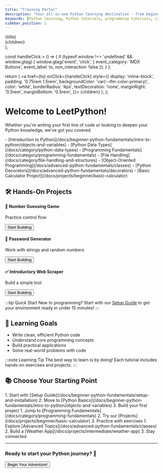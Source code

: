 ```yaml
---
title: "Training Portal"
description: "Your all-in-one Python learning destination - from beginner basics to advanced concepts, with hands-on projects and interactive tutorials."
keywords: [Python learning, Python tutorials, programming tutorials, coding projects, Python guide, learn to code]
sidebar_position: 1
---
```


  <div
    style={{
      border: '1px solid var(--ifm-color-emphasis-300)',
      borderRadius: 'var(--ifm-card-border-radius)',
      padding: '1rem',
      marginBottom: '1rem',
    }}>
    <div style={{
      fontWeight: 'bold',
      fontSize: '1.2rem',
      marginBottom: '0.5rem'
    }}>
      {title}
    </div>
    {children}
  </div>
);

  const handleClick = () => {
    if (typeof window !== 'undefined' && window.gtag) {
      window.gtag('event', 'click', {
        event_category: 'MDX Buttons',
        event_label: to,
        non_interaction: false
      });
    }
  };

  return (
    <a
      href={to}
      onClick={handleClick}
      style={{
        display: 'inline-block',
        padding: '0.75rem 1.5rem',
        backgroundColor: 'var(--ifm-color-primary)',
        color: 'white',
        borderRadius: '4px',
        textDecoration: 'none',
        marginRight: '0.5rem',
        marginBottom: '0.5rem',
      }}>
      {children}
    </a>
  );
};

# Welcome to LeetPython!

Whether you're writing your first line of code or looking to deepen your Python knowledge, we've got you covered.

<div style={{ display: 'grid', gridTemplateColumns: 'repeat(auto-fit, minmax(300px, 1fr))', gap: '1rem', marginBottom: '2rem' }}>
  <Card title="🌱 Beginner's Path">
    - [Introduction to Python](/docs/beginner-python-fundamentals/intro-to-python/objects-and-variables)
    - [Python Data Types](/docs/category/python-data-types)
    - [Programming Fundamentals](/docs/category/programming-fundamentals)
    - [File Handling](/docs/category/file-handling-and-structures)
  </Card>

  <Card title="🚀 Advanced Topics">
    - [Object-Oriented Programming](/docs/advanced-python-fundamentals/classes)
    - [Python Decorators](/docs/advanced-python-fundamentals/decorators)
    - [Basic Calculator Project](/docs/projects/beginner/basic-calculator)
  </Card>
</div>

## 🛠️ Hands-On Projects

<Card title="Beginner-Friendly Projects">
<div style={{ display: 'grid', gridTemplateColumns: 'repeat(auto-fit, minmax(250px, 1fr))', gap: '1rem' }}>
  <div>
    <h4>🎲 Number Guessing Game</h4>
    <p>Practice control flow</p>
    <Button to="/docs/projects/beginner/guess-the-number-game">Start Building</Button>
  </div>
  
  <div>
    <h4>🔐 Password Generator</h4>
    <p>Work with strings and random numbers</p>
    <Button to="/docs/projects/beginner/password-generator">Start Building</Button>
  </div>
  
  <div>
    <h4>✅ Introductory Web Scraper</h4>
    <p>Build a simple tool</p>
    <Button to="/docs/projects/intermediate/introductory-book-scraper">Start Building</Button>
  </div>
</div>
</Card>

:::tip Quick Start
New to programming? Start with our [Setup Guide](/docs/beginner-python-fundamentals/setup-and-installation) to get your environment ready in under 15 minutes!
:::

## 🎯 Learning Goals

<div style={{ 
  backgroundColor: 'var(--ifm-color-emphasis-100)', 
  padding: '1rem', 
  borderRadius: '8px',
  marginBottom: '2rem'
}}>

- Write clean, efficient Python code
- Understand core programming concepts
- Build practical applications
- Solve real-world problems with code

</div>

:::note Learning Tip
The best way to learn is by doing! Each tutorial includes hands-on exercises and projects.
:::

## 📚 Choose Your Starting Point

<div style={{ display: 'grid', gridTemplateColumns: 'repeat(auto-fit, minmax(250px, 1fr))', gap: '1rem', marginBottom: '2rem' }}>
  <Card title="🔰 Complete Beginners">
    1. Start with [Setup Guide](/docs/beginner-python-fundamentals/setup-and-installation)
    2. Move to [Python Basics](/docs/beginner-python-fundamentals/intro-to-python/objects-and-variables)
    3. Build your first project
  </Card>

  <Card title="📚 Some Experience">
    1. Jump to [Programming Fundamentals](/docs/category/programming-fundamentals)
    2. Try our [Projects](/docs/projects/beginner/basic-calculator)
    3. Practice with exercises
  </Card>

  <Card title="🚀 Advanced Learners">
    1. Explore [Advanced Topics](/docs/advanced-python-fundamentals/classes)
    2. Build a [Weather App](/docs/projects/intermediate/weather-app)
    3. Stay connected
  </Card>
</div>

---

<div style={{ textAlign: 'center', margin: '2rem 0' }}>
  <h3>Ready to start your Python journey? 🚀</h3>
  <Button to="/docs/beginner-python-fundamentals/setup-and-installation">Begin Your Adventure!</Button>
</div>